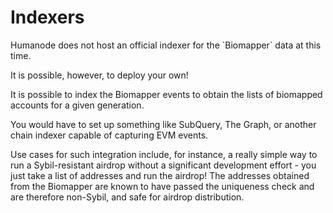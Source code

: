 
# Indexers

<Callout type="warning">
Humanode does not host an official indexer for the `Biomapper` data at this time.

It is possible, however, to deploy your own!

</Callout>

It is possible to index the Biomapper events to obtain the lists of biomapped accounts for a given generation.

You would have to set up something like SubQuery, The Graph, or another chain indexer capable of capturing EVM events.

Use cases for such integration include, for instance, a really simple way to run a Sybil-resistant airdrop without a significant development effort - you just take a list of addresses and run the airdrop! The addresses obtained from the Biomapper are known to have passed the uniqueness check and are therefore non-Sybil, and safe for airdrop distribution.

